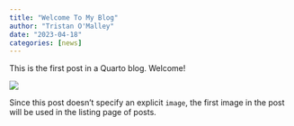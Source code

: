 ```yaml
---
title: "Welcome To My Blog"
author: "Tristan O'Malley"
date: "2023-04-18"
categories: [news]
---
```


This is the first post in a Quarto blog. Welcome!

![](thumbnail.jpg)

Since this post doesn't specify an explicit `image`, the first image in the post will be used in the listing page of posts.
